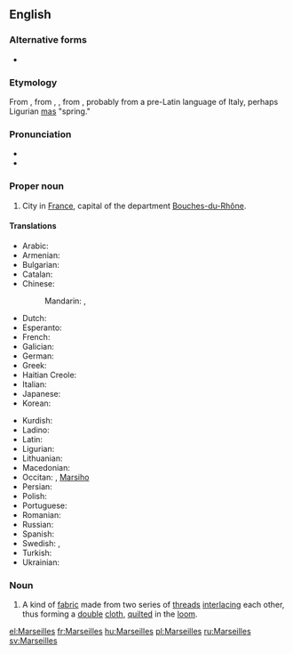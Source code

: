 ==English==
{{wikipedia}}

===Alternative forms===
* {{l|en|Marseille}}

===Etymology===
From {{etyl|fr|en}} {{term|Marseille|lang=fr}}, from {{etyl|la|en}} {{term|Massilia|lang=la}}, {{term|Marsilia|lang=la}}, from {{etyl|grc|en}} {{term|Μασσαλία|lang=grc}}, probably from a pre-Latin language of Italy, perhaps Ligurian [[mas]] "spring."

{{rfe|where did the /r/ come from? also where did the English ''-s'' come from?|lang=en}}

===Pronunciation===
* {{IPA|/mɑː(ɹ)ˈseɪ(l)(z)/|lang=en}}
* {{rhymes|eɪlz|lang=en}}

===Proper noun===
{{en-proper noun}}

# City in [[France]], capital of the department [[Bouches-du-Rhône]].

====Translations====
{{trans-top|city in France}}
* Arabic: {{t|ar|مَرْسِيلْيَا|f}}
* Armenian: {{t|hy|Մարսել}}
* Bulgarian: {{t|bg|Марсилия|f|tr=Marsílija|sc=Cyrl}}
* Catalan: {{t+|ca|Marsella|f}}
* Chinese:
*: Mandarin: {{t|cmn|馬賽|sc=Hani}}, {{t+|cmn|马赛|tr=Mǎsài|sc=Hani}}
* Dutch: {{t|nl|Marseille|n}}
* Esperanto: {{t|eo|Marsejlo}}
* French: {{t+|fr|Marseille|m}}
* Galician: {{t+|gl|Marsella}}
* German: {{t+|de|Marseille|n}}
* Greek: {{t+|el|Μασσαλία}}
* Haitian Creole: {{t|ht|Masey}}
* Italian: {{t+|it|Marsiglia|f}}
* Japanese: {{t|ja|マルセイユ|tr=Maruseiyu|sc=Jpan}}
* Korean: {{t|ko|마르세이유|tr=Mareuseiyu|sc=Kore}}
{{trans-mid}}
* Kurdish: {{t|ku|Masêy|sc=ku-Arab}}
* Ladino: {{t|lad|Marseya}}
* Latin: {{t|la|Massilia}}
* Ligurian: {{t|lij|Marseggia}}
* Lithuanian: {{t|lt|Marselis|m}}
* Macedonian: {{t|mk|Марсеј|m|tr=Marséj}}
* Occitan: {{t+|oc|Marselha|f}}, {{qualifier|Mistralian}} [[Marsiho]]
* Persian: {{t|fa|مارسی|tr=mârsey|sc=fa-Arab}}
* Polish: {{t+|pl|Marsylia|f}}
* Portuguese: {{t|pt|Marselha}}
* Romanian: {{t+|ro|Marsilia|f}}
* Russian: {{t+|ru|Марсе́ль|m}}
* Spanish: {{t+|es|Marsella}}
* Swedish: {{t+|sv|Marseille|n}}, {{t+|sv|Marseilles|n}}
* Turkish: {{t|tr|Marsilya}}
* Ukrainian: {{t|uk|Марсель|m|tr=Marsél’|sc=Cyrl}}
{{trans-bottom}}

===Noun===
{{en-noun|-}}

# A kind of [[fabric]] made from two series of [[thread]]s [[interlace|interlacing]] each other, thus forming a [[double]] [[cloth]], [[quilt]]ed in the [[loom]].

[[el:Marseilles]]
[[fr:Marseilles]]
[[hu:Marseilles]]
[[pl:Marseilles]]
[[ru:Marseilles]]
[[sv:Marseilles]]